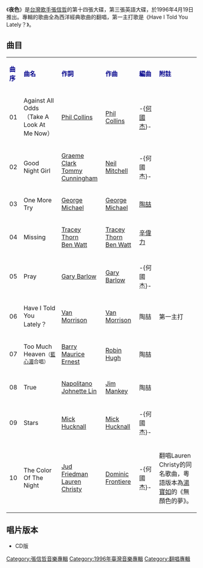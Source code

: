 {{unreferenced|time=2012-06-27T10:43:58+00:00}}
{{Album infobox | <!-- See Wikipedia:WikiProject_Albums -->
|  Name        = 夜色
|  Type        = [[翻唱專輯|翻唱專輯]]
|  Artist      = [[張信哲|張信哲]]
|  Cover       = 張信哲 夜色.jpg
|  Released    = 1996年4月19日
|  Recorded    = 1996年
|  Genre       = [[英語流行音樂|英語流行音樂]]
|  Length      = 45分25秒
|  Label       = [[科藝百代|科藝百代]]、[[種子音樂|種子音樂]]<ref>[http://music.yule.sohu.com/20060410/n242722872.shtml 种子音乐 过去未来和现在]</ref>
|  Number      = 
|  Producer    = -{[[何國杰|何國杰]]}-（1,2,5,9,10的音樂監製）<br />[[陶喆|陶喆]]（3,6-8的音樂監製）<br />[[梁榮駿|梁榮駿]]（4的音樂監製）
|  Last album  = [[深情|深情]] <br />（1996年）
|  This album  = '''夜色'''<br />（1996年）
|  Next album  = [[夢想|夢想]]<br />（1996年）}}

《'''夜色'''》是[[台灣|台灣]][[歌手|歌手]][[張信哲|張信哲]]的第十四張大碟，第三張英語大碟，於1996年4月19日推出。專輯的歌曲全為西洋經典歌曲的翻唱，第一主打歌是《Have I Told You Lately？》。

==曲目==
{| class="wikitable"
|-
| <font color=darkblue>'''曲序'''</font> || <font color=darkblue>'''曲名'''</font> || <font color=darkblue>'''作詞'''</font> || </font> <font color=darkblue>'''作曲'''<font color=darkblue> || <font color=darkblue>'''編曲'''</font> || <font color=darkblue>'''附註'''</font>
|-
| 01 || Against All Odds（Take A Look At Me Now） || [[Phil_Collins|Phil Collins]] || [[Phil_Collins|Phil Collins]] || -{[[何國杰|何國杰]]}- || 
|-
| 02 || Good Night Girl || [[Graeme_Clark|Graeme Clark]]<br />[[Tommy_Cunningham|Tommy Cunningham]]||[[Neil_Mitchell|Neil Mitchell]] || -{何國杰}- || 
|-
| 03 || One More Try || [[George_Michael|George Michael]] || [[George_Michael|George Michael]] || [[陶喆|陶喆]] || 
|-
| 04 || Missing || [[Tracey_Thorn|Tracey Thorn]]<br />[[Ben_Watt|Ben Watt]] || [[Tracey_Thorn|Tracey Thorn]]<br />[[Ben_Watt|Ben Watt]] || [[辛偉力|辛偉力]] || 
|-
| 05 || Pray || [[Gary_Barlow|Gary Barlow]] || [[Gary_Barlow|Gary Barlow]] || -{何國杰}- || 
|-
| 06 || Have I Told You Lately？ || [[Van_Morrison|Van Morrison]] || [[Van_Morrison|Van Morrison]] ||  陶喆 || 第一主打
|-
| 07 || Too Much Heaven<small>（[[藍心湄|藍心湄]]合唱）</small> || [[Barry|Barry]]<br />[[Maurice_Ernest|Maurice Ernest]]||[[Robin_Hugh|Robin Hugh]] || 陶喆 || 
|-
| 08 || True || [[Napolitano|Napolitano]]<br />[[Johnette_Lin|Johnette Lin]] || [[Jim_Mankey|Jim Mankey]] || 陶喆 || 
|-
| 09 || Stars || [[Mick_Hucknall|Mick Hucknall]] || [[Mick_Hucknall|Mick Hucknall]] || -{何國杰}- || 
|-
| 10 || The Color Of The Night || [[Jud_Friedman|Jud Friedman]]<br />[[Lauren_Christy|Lauren Christy]] || [[Dominic_Frontiere|Dominic Frontiere]] || -{何國杰}- || 翻唱Lauren Christy的同名歌曲，粵語版本為[[湯寶如|湯寶如]]的《無顏色的夢》。
|}

== 唱片版本 ==
*CD版

{{張信哲}}

[[Category:張信哲音樂專輯|Category:張信哲音樂專輯]]
[[Category:1996年臺灣音樂專輯|Category:1996年臺灣音樂專輯]]
[[Category:翻唱專輯|Category:翻唱專輯]]